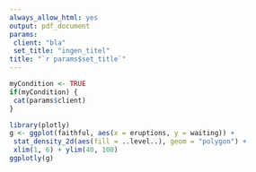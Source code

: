 ```yaml
---
always_allow_html: yes
output: pdf_document
params:
 client: "bla"
 set_title: "ingen_titel"
title: "`r params$set_title`"
---
```


```r
myCondition <- TRUE
if(myCondition) {
 cat(params$client)
}
```

```r
library(plotly)
g <- ggplot(faithful, aes(x = eruptions, y = waiting)) +
 stat_density_2d(aes(fill = ..level..), geom = "polygon") + 
 xlim(1, 6) + ylim(40, 100)
ggplotly(g)

```